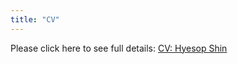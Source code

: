 ```yaml
---
title: "CV"
---
```


<!--Please click here to see full details [CV: Hyesop Shin](CV/Hyesop_CV_Jan2021.pdf) -->

Please click here to see full details: <a href="CV/Hyesop_CV_Jan2021.pdf" target="_blank"> CV: Hyesop Shin </a>
